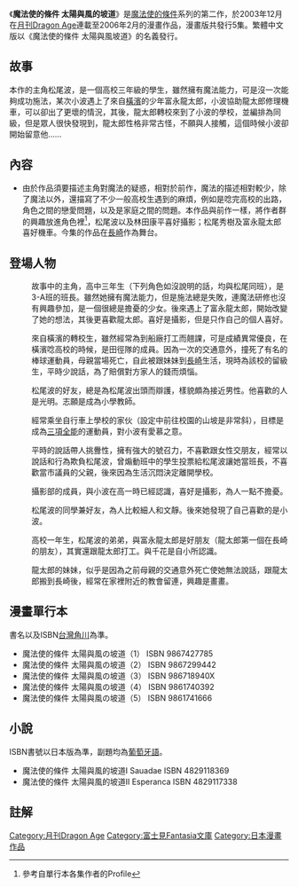 {{Infobox animanga/Headerofja
|title= 魔法使的條件 太陽與風的坡道
|image= mahoutsukai2.jpg
|size= 150px
|caption= 中文版漫畫第4集封面
|japanese= 魔法遣いに大切なこと 太陽と風の坂道
|english= 
|kana= まほうつかいにたいせつなこと<br>たいようとかぜのさかみち
|romaji= Mahōtsukai ni taisetsu no koto<br>Taiyō to kaze no sakamichi
|genre= [[奇幻|奇幻]]、愛情、校園
}}
{{Infobox animanga/Manga
|標題= 
|作者= [[山田典枝|山田典枝]]
|作畫= [[吉附久道|よしずきくみち]]
|出版社= {{flagicon|Japan}} [[角川書店|角川書店]]<br/> {{flagicon|Taiwan}} {{flagicon|Hong Kong}} [[台灣角川|台灣角川]]
|其他出版社= {{flagicon|Germany}} Panini Comic<br/> {{flagicon|United States}} {{flagicon|Canada}} TOKYOPOP
|連載雜誌= [[月刊Dragon_Age|月刊Dragon Age]]
|label= 
|發售日= 
|開始= 2003年12月
|結束= 2006年2月
|冊數= 5
|話數= 
|其他= 
}}
{{Infobox animanga/Novel
|輕小說= 
|標題= 
|作者= 山田典枝
|插圖= {{lang|ja|よしずきくみち}}
|出版社= [[富士見書房|富士見書房]]
|連載雜誌= 
|label= [[富士見Fantasia文庫|富士見Fantasia文庫]]
|發售日= 
|開始= 
|結束= 
|冊數= 
|話數= 
|其他= 
}}
{{Infobox animanga/Other
|標題= 相關作品
|內容= 
* [[魔法使的條件|魔法使的條件]]
}}
{{Infobox animanga/Footerofja}}

《'''魔法使的條件 太陽與風的坡道'''》是[[魔法使的條件|魔法使的條件]]系列的第二作，於2003年12月在[[月刊Dragon_Age|月刊Dragon Age]]連載至2006年2月的漫畫作品，漫畫版共發行5集。繁體中文版以《魔法使的條件 太陽與風{{lang|ja|の}}坡道》的名義發行。

==故事==


本作的主角松尾波，是一個高校三年級的學生，雖然擁有魔法能力，可是沒一次能夠成功施法，某次小波遇上了來自[[橫濱市|橫濱]]的少年富永龍太郎，小波協助龍太郎修理機車，可以卻出了更壞的情況，其後，龍太郎轉校來到了小波的學校，並編排為同級，但是眾人很快發現到，龍太郎性格非常古怪，不願與人接觸，這個時候小波卻開始留意他……

==內容==
*由於作品須要描述主角對魔法的疑惑，相對於前作，魔法的描述相對較少，除了魔法以外，還描寫了不少一般高校生遇到的麻煩，例如是唸完高校的出路，角色之間的戀愛問題，以及是家庭之間的問題。本作品與前作一樣，將作者群的興趣放進角色裡<ref>參考自單行本各集作者的Profile</ref>，松尾波以及林田康平喜好攝影；松尾秀樹及富永龍太郎喜好機車。今集的作品在[[長崎市|長崎]]作為舞台。

==登場人物==
;{{nihongo|松尾|松尾ナミ}}
:故事中的主角，高中三年生（下列角色如沒說明的話，均與松尾同班），是3-A班的班長。雖然她擁有魔法能力，但是施法總是失敗，連魔法研修也沒有興趣參加，是一個很總是擔憂的少女。後來遇上了富永龍太郎，開始改變了她的想法，其後更喜歡龍太郎。喜好是攝影，但是只作自己的個人喜好。

;{{nihongo|富永龍太|富永龍太郎}}
:來自橫濱的轉校生，雖然經常為到船廠打工而翹課，可是成績異常優良，在橫濱唸高校的時候，是田徑隊的成員。因為一次的交通意外，撞死了有名的棒球運動員，母親當場死亡，自此被跟妹妹到[[長崎|長崎]]生活，現時為該校的留級生，平時少說話，為了賠償對方家人的錢而煩惱。

;{{nihongo|森山理惠|森山理恵子}}
:松尾波的好友，總是為松尾波出頭而辯護，樣貌頗為接近男性。他喜歡的人是光明。志願是成為小學教師。

;{{nihongo|福山光|福山光明}}
:經常乘坐自行車上學校的家伙（設定中前往校園的山坡是非常斜），目標是成為[[三項全能|三項全能]]的運動員，對小波有愛慕之意。

;{{nihongo|濱浦香代|浜浦香代子}}
:平時的說話帶人挑釁性，擁有強大的號召力，不喜歡跟女性交朋友，經常以說話和行為欺負松尾波，曾煽動班中的學生投票給松尾波讓她當班長，不喜歡當市議員的父親，後來因為生活沉悶決定離開學校。

;{{nihongo|林田康|林田康平}}
:攝影部的成員，與小波在高一時已經認識，喜好是攝影，為人一點不擔憂。

;{{nihongo|渡邊千|渡辺千花}}
:松尾波的同學兼好友，為人比較細人和文靜。後來她發現了自己喜歡的是小波。

;{{nihongo|松尾秀|松尾秀樹}}
:高校一年生，松尾波的弟弟，與富永龍太郎是好朋友（龍太郎第一個在長崎的朋友），其實還跟龍太郎打工。與千花是自小所認識。

;{{nihongo|富永|富永すもも}}
:龍太郎的妹妹，似乎是因為之前母親的交通意外死亡使她無法說話，跟龍太郎搬到長崎後，經常在家裡附近的教會留連，興趣是畫畫。

==漫畫單行本==
書名以及ISBN[[台灣角川|台灣角川]]為準。

*魔法使的條件 太陽與風の坡道（1） ISBN 9867427785
*魔法使的條件 太陽與風の坡道（2） ISBN 9867299442
*魔法使的條件 太陽與風の坡道（3） ISBN 986718940X
*魔法使的條件 太陽與風の坡道（4） ISBN 9861740392
*魔法使的條件 太陽與風の坡道（5） ISBN 9861741666

==小說==
ISBN書號以日本版為準，副題均為[[葡萄牙語|葡萄牙語]]。

*魔法使的條件 太陽與風的坡道I Sauadae ISBN 4829118369
*魔法使的條件 太陽與風的坡道II Esperanca ISBN 4829117338

==註解==
<references />

{{DEFAULTSORT:Mahou Tsukai ni Taisetsu na Koto}}
[[Category:月刊Dragon_Age|Category:月刊Dragon Age]]
[[Category:富士見Fantasia文庫|Category:富士見Fantasia文庫]]
[[Category:日本漫畫作品|Category:日本漫畫作品]]